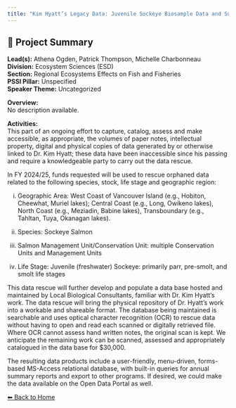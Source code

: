 ---
title: "Kim Hyatt’s Legacy Data: Juvenile Sockeye Biosample Data and Summary Metrics for B.C. Study Lakes, 1977-present"
---

## 🧬 Project Summary

**Lead(s):** Athena Ogden, Patrick Thompson, Michelle Charbonneau  
**Division:** Ecosystem Sciences (ESD)  
**Section:** Regional Ecosystems Effects on Fish and Fisheries  
**PSSI Pillar:** Unspecified  
**Speaker Theme:** Uncategorized  

**Overview:**  
No description available.   

**Activities:**  
This part of an ongoing effort to capture, catalog, assess and make accessible, as appropriate, the volumes of paper notes, intellectual property,  digital and  physical copies of data generated by or otherwise linked to Dr. Kim Hyatt; these data have been inaccessible since his passing and require a knowledgeable party to carry out the data rescue.

In FY 2024/25,  funds requested will be used to rescue orphaned data related to the following species, stock, life stage and geographic region: 

i)	Geographic Area: West Coast of Vancouver Island (e.g., Hobiton, Cheewhat, Muriel lakes); Central Coast (e.g., Long, Owikeno lakes), North Coast (e.g., Meziadin, Babine lakes), Transboundary (e.g., Tahltan, Tuya, Okanagan lakes).
ii)	Species: Sockeye Salmon
iii)	Salmon Management Unit/Conservation Unit: multiple Conservation Units and Management Units
iv)	Life Stage: Juvenile (freshwater) Sockeye: primarily parr, pre-smolt, and smolt life stages

This data rescue will further develop and populate a data base hosted and maintained by Local Biological Consultants, familiar with Dr. Kim Hyatt's work. The data rescue will bring the physical repository of Dr. Hyatt's work into a workable and shareable format. The database being maintained is searchable and uses optical character recognition (OCR) to rescue data without having to open and read each scanned or digitally retrieved file. Where OCR cannot assess hand written notes, the original scan is kept. We anticipate the remaining work can be scanned, assessed and appropriately catalogued in the data base for $30,000.

The resulting data products include a user-friendly, menu-driven, forms-based MS-Access relational database, with built-in queries for annual summary reports and export to other programs. If desired, we could make the data available on the Open Data Portal as well.

[⬅ Back to Home](../index.qmd)
